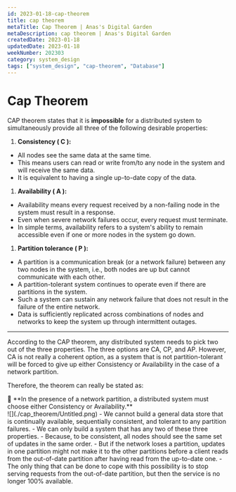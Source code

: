 ```yaml
---
id: 2023-01-18-cap-theorem
title: cap theorem
metaTitle: Cap Theorem | Anas's Digital Garden
metaDescription: cap theorem | Anas's Digital Garden
createdDate: 2023-01-18
updatedDate: 2023-01-18
weekNumber: 202303
category: system_design
tags: ["system_design", "cap-theorem", "Database"]
---
```


# Cap Theorem

CAP theorem states that it is **impossible** for a distributed system to simultaneously provide all three of the following desirable properties:

1. **Consistency ( C ):**
- All nodes see the same data at the same time.
- This means users can read or write from/to any node in the system and will receive the same data.
- It is equivalent to having a single up-to-date copy of the data.
1. **Availability ( A ):**
- Availability means every request received by a non-failing node in the system must result in a response.
- Even when severe network failures occur, every request must terminate.
- In simple terms, availability refers to a system's ability to remain accessible even if one or more nodes in the system go down.
1. **Partition tolerance ( P ):**
- A partition is a communication break (or a network failure) between any two nodes in the system, i.e., both nodes are up but cannot communicate with each other.
- A partition-tolerant system continues to operate even if there are partitions in the system.
- Such a system can sustain any network failure that does not result in the failure of the entire network.
- Data is sufficiently replicated across combinations of nodes and networks to keep the system up through intermittent outages.

---

According to the CAP theorem, any distributed system needs to pick two out of the three properties. The three options are CA, CP, and AP. However, CA is not really a coherent option, as a system that is not partition-tolerant will be forced to give up either Consistency or Availability in the case of a network partition.

Therefore, the theorem can really be stated as:

<aside>
📌 **In the presence of a network partition, a distributed system must choose either Consistency or Availability.**

</aside>
![](./cap_theorem/Untitled.png)
- We cannot build a general data store that is continually available, sequentially consistent, and tolerant to any partition failures.
- We can only build a system that has any two of these three properties.
- Because, to be consistent, all nodes should see the same set of updates in the same order.
- But if the network loses a partition, updates in one partition might not make it to the other partitions before a client reads from the out-of-date partition after having read from the up-to-date one.
- The only thing that can be done to cope with this possibility is to stop serving requests from the out-of-date partition, but then the service is no longer 100% available.
